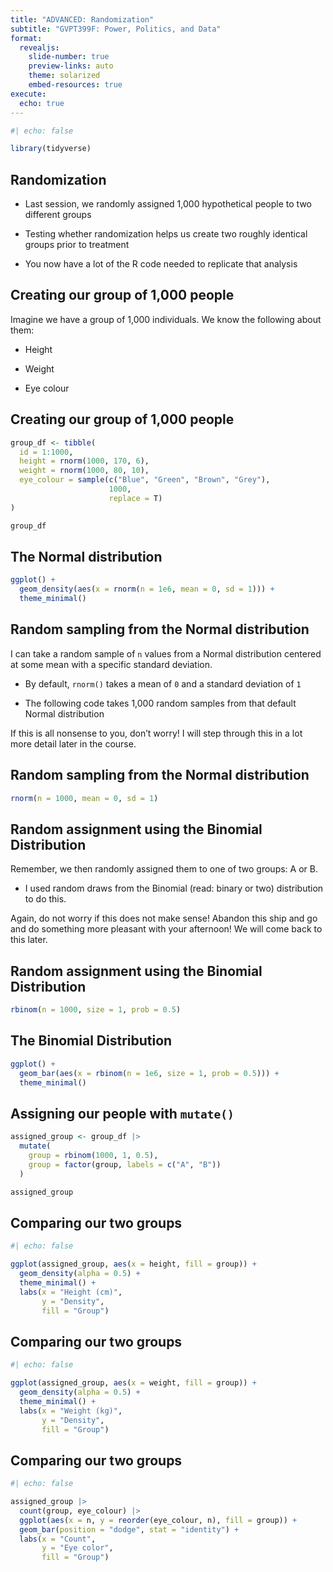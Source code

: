 ```yaml
---
title: "ADVANCED: Randomization"
subtitle: "GVPT399F: Power, Politics, and Data"
format: 
  revealjs:
    slide-number: true
    preview-links: auto
    theme: solarized
    embed-resources: true
execute: 
  echo: true
---
```


```r
#| echo: false

library(tidyverse)
```

## Randomization

-   Last session, we randomly assigned 1,000 hypothetical people to two different groups

-   Testing whether randomization helps us create two roughly identical groups prior to treatment

-   You now have a lot of the R code needed to replicate that analysis

## Creating our group of 1,000 people

Imagine we have a group of 1,000 individuals. We know the following about them:

-   Height

-   Weight

-   Eye colour

## Creating our group of 1,000 people

```r

group_df <- tibble(
  id = 1:1000,
  height = rnorm(1000, 170, 6),
  weight = rnorm(1000, 80, 10),
  eye_colour = sample(c("Blue", "Green", "Brown", "Grey"), 
                      1000, 
                      replace = T)
)

group_df
```

## The Normal distribution

```r

ggplot() + 
  geom_density(aes(x = rnorm(n = 1e6, mean = 0, sd = 1))) + 
  theme_minimal()
```

## Random sampling from the Normal distribution

I can take a random sample of `n` values from a Normal distribution centered at some mean with a specific standard deviation.

-   By default, `rnorm()` takes a mean of `0` and a standard deviation of `1`

-   The following code takes 1,000 random samples from that default Normal distribution

::: aside
If this is all nonsense to you, don't worry! I will step through this in a lot more detail later in the course.
:::

## Random sampling from the Normal distribution

```r

rnorm(n = 1000, mean = 0, sd = 1)
```

## Random assignment using the Binomial Distribution

Remember, we then randomly assigned them to one of two groups: A or B.

-   I used random draws from the Binomial (read: binary or two) distribution to do this.

::: aside
Again, do not worry if this does not make sense! Abandon this ship and go and do something more pleasant with your afternoon! We will come back to this later.
:::

## Random assignment using the Binomial Distribution

```r

rbinom(n = 1000, size = 1, prob = 0.5)
```

## The Binomial Distribution

```r
ggplot() + 
  geom_bar(aes(x = rbinom(n = 1e6, size = 1, prob = 0.5))) + 
  theme_minimal()
```

## Assigning our people with `mutate()`

```r
assigned_group <- group_df |> 
  mutate(
    group = rbinom(1000, 1, 0.5),
    group = factor(group, labels = c("A", "B"))
  )

assigned_group
```

## Comparing our two groups

```r
#| echo: false

ggplot(assigned_group, aes(x = height, fill = group)) + 
  geom_density(alpha = 0.5) + 
  theme_minimal() + 
  labs(x = "Height (cm)",
       y = "Density",
       fill = "Group")
```

## Comparing our two groups

```r
#| echo: false

ggplot(assigned_group, aes(x = weight, fill = group)) + 
  geom_density(alpha = 0.5) + 
  theme_minimal() + 
  labs(x = "Weight (kg)",
       y = "Density",
       fill = "Group")
```

## Comparing our two groups

```r
#| echo: false

assigned_group |> 
  count(group, eye_colour) |> 
  ggplot(aes(x = n, y = reorder(eye_colour, n), fill = group)) + 
  geom_bar(position = "dodge", stat = "identity") + 
  labs(x = "Count",
       y = "Eye color",
       fill = "Group")
```

